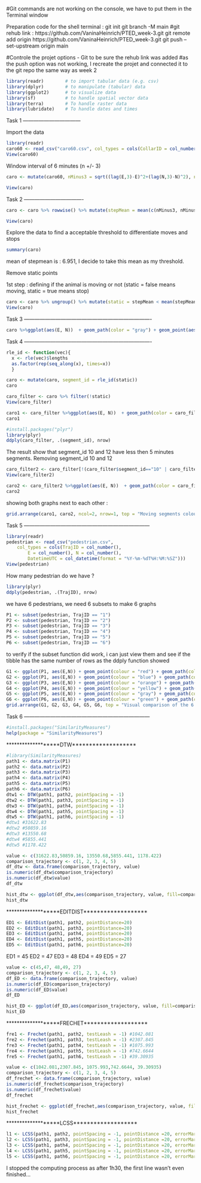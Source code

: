 #Git commands are not working on the console, we have to put them in the Terminal window

Preparation code for the shell terminal : 
git init
git branch -M main
#git rehub link : https://github.com/VaninaHeinrich/PTED_week-3.git
git remote add origin https://github.com/VaninaHeinrich/PTED_week-3.git
git push --set-upstream origin main

#Controle the projet options - Git to be sure the rehub link was added
#as the push option was not working, I recreate the projet and connected it to the git repo the same way as week 2

```r
library(readr)        # to import tabular data (e.g. csv)
library(dplyr)        # to manipulate (tabular) data
library(ggplot2)      # to visualize data
library(sf)           # to handle spatial vector data
library(terra)        # To handle raster data
library(lubridate)    # To handle dates and times
```


Task 1 ---------------------------------

Import the data 

```r
library(readr)
caro60 <- read_csv("caro60.csv", col_types = cols(CollarID = col_number(), DatetimeUTC = col_datetime(format = "%Y-%m-%dT%H:%M:%SZ")))
View(caro60)
```

Window interval of 6 minutes (n +/- 3)

```r
caro <- mutate(caro60, nMinus3 = sqrt((lag(E,3)-E)^2+(lag(N,3)-N)^2), nMinus2 = sqrt((lag(E,2)-E)^2+(lag(N,2)-N)^2), nMinus1 = sqrt((lag(E,1)-E)^2+(lag(N,1)-N)^2), nPlus1  = sqrt((E-lead(E,1))^2+(N-lead(N,1))^2), nPlus2  = sqrt((E-lead(E,2))^2+(N-lead(N,2))^2), nPlus3  = sqrt((E-lead(E,3))^2+(N-lead(N,3))^2))

View(caro)
```

Task 2 ----------------------------------

```r
caro <- caro %>% rowwise() %>% mutate(stepMean = mean(c(nMinus3, nMinus2, nMinus1,nPlus1,nPlus2, nPlus3))) %>%ungroup() 

View(caro)
```

Explore the data to find a acceptable threshold to differentiate moves and stops

```r
summary(caro)
```

mean of stepmean is :  6.951, I decide to take this mean as my threshold.

Remove static points

1st step : defining if the animal is moving or not (static = false means moving, static = true means stop)

```r
caro <- caro %>% ungroup() %>% mutate(static = stepMean < mean(stepMean, na.rm = TRUE))
View(caro)
```


Task 3 -------------------------------------------------------------------------

```r
caro %>%ggplot(aes(E, N))  + geom_path(color = "gray") + geom_point(aes(color = static)) + coord_fixed() + theme(legend.position = "right")
```

Task 4 -------------------------------------------------------------------------

```r
rle_id <- function(vec){
  x <- rle(vec)$lengths
  as.factor(rep(seq_along(x), times=x))
  }
```

```r
caro <- mutate(caro, segment_id = rle_id(static))
caro
```
```r
caro_filter <- caro %>% filter(!static)
View(caro_filter)
```

```r
caro1 <- caro_filter %>%ggplot(aes(E, N))  + geom_path(color = caro_filter$segment_id) + geom_point(color = caro_filter$segment_id) + coord_fixed() + theme(legend.position = "right") + ggtitle("All segments (uncleaned)")
caro1
```
```r
#install.packages("plyr")
library(plyr)
ddply(caro_filter, .(segment_id), nrow)
```
The result show that segment_id 10 and 12 have less then 5 minutes segments. 
Removing segment_id 10 and 12

```r
caro_filter2 <- caro_filter[!(caro_filter$segment_id=="10" | caro_filter$segment_id=="12"),]
View(caro_filter2)
```

```r
caro2 <- caro_filter2 %>%ggplot(aes(E, N))  + geom_path(color = caro_filter2$segment_id) + geom_point(color = caro_filter2$segment_id) + coord_fixed() + theme(legend.position = "right") + ggtitle("Long segments (removed seg < 5)")
caro2
```

showing both graphs next to each other : 

```r
grid.arrange(caro1, caro2, ncol=2, nrow=1, top = "Moving segments coloured by Segment ID")
```

Task 5 ------------------------------------------------------------------------

```r
library(readr)
pedestrian <- read_csv("pedestrian.csv", 
    col_types = cols(TrajID = col_number(), 
        E = col_number(), N = col_number(), 
        DatetimeUTC = col_datetime(format = "%Y-%m-%dT%H:%M:%SZ")))
View(pedestrian)
```

How many pedestrian do we have ? 
```r
library(plyr)
ddply(pedestrian, .(TrajID), nrow)
```
we have 6 pedestrians, we need 6 subsets to make 6 graphs

```r
P1 <- subset(pedestrian, TrajID == "1")
P2 <- subset(pedestrian, TrajID == "2")
P3 <- subset(pedestrian, TrajID == "3")
P4 <- subset(pedestrian, TrajID == "4")
P5 <- subset(pedestrian, TrajID == "5")
P6 <- subset(pedestrian, TrajID == "6")
```

to verify if the subset function did work, i can just view them and see if the tibble has the same number of rows as the ddply function showed

```r
G1 <- ggplot(P1, aes(E,N)) + geom_point(colour = "red") + geom_path(colour = "red") + ggtitle("TrajID 1") + theme(legend.position="none", plot.title = element_text(hjust = 0.5))
G2 <- ggplot(P1, aes(E,N)) + geom_point(colour = "blue") + geom_path(colour = "blue") + ggtitle("TrajID 2") + theme(legend.position="none", plot.title = element_text(hjust = 0.5))
G3 <- ggplot(P3, aes(E,N)) + geom_point(colour = "orange") + geom_path(colour = "orange") + ggtitle("TrajID 3") + theme(legend.position="none", plot.title = element_text(hjust = 0.5))
G4 <- ggplot(P4, aes(E,N)) + geom_point(colour = "yellow") + geom_path(colour = "yellow") + ggtitle("TrajID 4") + theme(legend.position="none", plot.title = element_text(hjust = 0.5))
G5 <- ggplot(P5, aes(E,N)) + geom_point(colour = "gray") + geom_path(colour = "gray") + ggtitle("TrajID 5") + theme(legend.position="none", plot.title = element_text(hjust = 0.5))
G6 <- ggplot(P6, aes(E,N)) + geom_point(colour = "green") + geom_path(colour = "green") + ggtitle("TrajID 6") + theme(legend.position="none", plot.title = element_text(hjust = 0.5))
grid.arrange(G1, G2, G3, G4, G5, G6, top = "Visual comparison of the 6 trajectories")
```


Task 6 ------------------------------------------------------------------------

```r
#install.packages("SimilarityMeasures")
help(package = "SimilarityMeasures")
```

*******************DTW*******************

```r
#library(SimilarityMeasures)
path1 <- data.matrix(P1)
path2 <- data.matrix(P2)
path3 <- data.matrix(P3)
path4 <- data.matrix(P4)
path5 <- data.matrix(P5)
path6 <- data.matrix(P6)
dtw1 <- DTW(path1, path2, pointSpacing = -1)
dtw2 <- DTW(path1, path3, pointSpacing = -1)
dtw3 <- DTW(path1, path4, pointSpacing = -1)
dtw4 <- DTW(path1, path5, pointSpacing = -1)
dtw5 <- DTW(path1, path6, pointSpacing = -1)
#dtw1 #31622.83
#dtw2 #50859.16
#dtw3 #13550.68
#dtw4 #5855.441
#dtw5 #1178.422
```

```r
value <- c(31622.83,50859.16, 13550.68,5855.441, 1178.422)
comparison_trajectory <- c(1, 2, 3, 4, 5)
df_dtw <- data.frame(comparison_trajectory, value)
is.numeric(df_dtw$comparison_trajectory)
is.numeric(df_dtw$value)
df_dtw
```



```r
hist_dtw <- ggplot(df_dtw,aes(comparison_trajectory, value, fill=comparison_trajectory)) + geom_col()
hist_dtw
```


*******************EDITDIST*******************

```r
ED1 <- EditDist(path1, path2, pointDistance=20)
ED2 <- EditDist(path1, path3, pointDistance=20)
ED3 <- EditDist(path1, path4, pointDistance=20)
ED4 <- EditDist(path1, path5, pointDistance=20)
ED5 <- EditDist(path1, path6, pointDistance=20)
```

ED1 = 45
ED2 = 47
ED3 = 48
ED4 = 49
ED5 = 27

```r
value <- c(45,47, 48,49, 27)
comparison_trajectory <- c(1, 2, 3, 4, 5)
df_ED <- data.frame(comparison_trajectory, value)
is.numeric(df_ED$comparison_trajectory)
is.numeric(df_ED$value)
df_ED
```

```r
hist_ED <- ggplot(df_ED,aes(comparison_trajectory, value, fill=comparison_trajectory)) + geom_col()
hist_ED
```



*******************FRECHET*******************

```r
fre1 <- Frechet(path1, path2, testLeash = -1) #1042.081
fre2 <- Frechet(path1, path3, testLeash = -1) #2307.845
fre3 <- Frechet(path1, path4, testLeash = -1) #1075.993
fre4 <- Frechet(path1, path5, testLeash = -1) #742.6644 
fre5 <- Frechet(path1, path6, testLeash = -1) #39.30935
```

```r
value <- c(1042.081,2307.845, 1075.993,742.6644, 39.30935)
comparison_trajectory <- c(1, 2, 3, 4, 5)
df_frechet <- data.frame(comparison_trajectory, value)
is.numeric(df_frechet$comparison_trajectory)
is.numeric(df_frechet$value)
df_frechet
```

```r
hist_frechet <- ggplot(df_frechet,aes(comparison_trajectory, value, fill=comparison_trajectory)) + geom_col()
hist_frechet
```



*******************LCSS*******************

```r
l1 <- LCSS(path1, path2, pointSpacing = -1, pointDistance =20, errorMarg=2, returnTrans=False)
l2 <- LCSS(path1, path3, pointSpacing = -1, pointDistance =20, errorMarg=2, returnTrans=False)
l3 <- LCSS(path1, path4, pointSpacing = -1, pointDistance =20, errorMarg=2, returnTrans=False)
l4 <- LCSS(path1, path5, pointSpacing = -1, pointDistance =20, errorMarg=2, returnTrans=False)
l5 <- LCSS(path1, path6, pointSpacing = -1, pointDistance =20, errorMarg=2, returnTrans=False)
```

I stopped the computing process as after 1h30, the first line wasn't even finished...